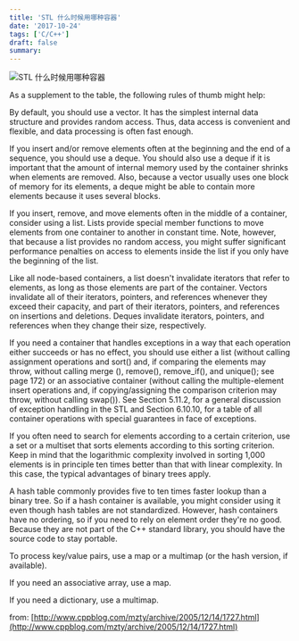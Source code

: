 ```yaml
---
title: 'STL 什么时候用哪种容器'
date: '2017-10-24'
tags: ['C/C++']
draft: false
summary: 
---
```


![STL 什么时候用哪种容器](http://hi.csdn.net/attachment/201202/12/8605981_1329056420L5o2.png)

As a supplement to the table, the following rules of thumb might help:

By default, you should use a vector. It has the simplest internal data structure and provides random access. Thus, data access is convenient and flexible, and data processing is often fast enough.

If you insert and/or remove elements often at the beginning and the end of a sequence, you should use a deque. You should also use a deque if it is important that the amount of internal memory used by the container shrinks when elements are removed. Also, because a vector usually uses one block of memory for its elements, a deque might be able to contain more elements because it uses several blocks.

If you insert, remove, and move elements often in the middle of a container, consider using a list. Lists provide special member functions to move elements from one container to another in constant time. Note, however, that because a list provides no random access, you might suffer significant performance penalties on access to elements inside the list if you only have the beginning of the list.

Like all node-based containers, a list doesn't invalidate iterators that refer to elements, as long as those elements are part of the container. Vectors invalidate all of their iterators, pointers, and references whenever they exceed their capacity, and part of their iterators, pointers, and references on insertions and deletions. Deques invalidate iterators, pointers, and references when they change their size, respectively.

If you need a container that handles exceptions in a way that each operation either succeeds or has no effect, you should use either a list (without calling assignment operations and sort() and, if comparing the elements may throw, without calling merge (), remove(), remove_if(), and unique(); see page 172) or an associative container (without calling the multiple-element insert operations and, if copying/assigning the comparison criterion may throw, without calling swap()). See Section 5.11.2, for a general discussion of exception handling in the STL and Section 6.10.10, for a table of all container operations with special guarantees in face of exceptions.

If you often need to search for elements according to a certain criterion, use a set or a multiset that sorts elements according to this sorting criterion. Keep in mind that the logarithmic complexity involved in sorting 1,000 elements is in principle ten times better than that with linear complexity. In this case, the typical advantages of binary trees apply.

A hash table commonly provides five to ten times faster lookup than a binary tree. So if a hash container is available, you might consider using it even though hash tables are not standardized. However, hash containers have no ordering, so if you need to rely on element order they're no good. Because they are not part of the C++ standard library, you should have the source code to stay portable.

To process key/value pairs, use a map or a multimap (or the hash version, if available).

If you need an associative array, use a map.

If you need a dictionary, use a multimap.

from: [http://www.cppblog.com/mzty/archive/2005/12/14/1727.html](http://www.cppblog.com/mzty/archive/2005/12/14/1727.html)